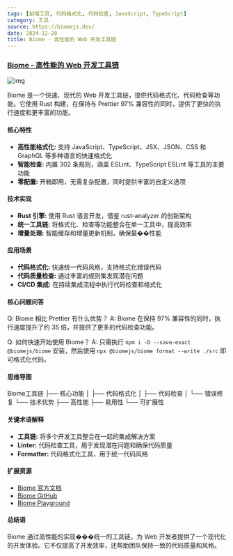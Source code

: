 ```yaml
---
tags: [前端工具, 代码格式化, 代码检查, JavaScript, TypeScript]
category: 工具
source: https://biomejs.dev/
date: 2024-12-20
title: Biome - 高性能的 Web 开发工具链
---
```


### [Biome - 高性能的 Web 开发工具链](https://biomejs.dev/)

![img](https://img.mengpeng.tech/i/2024/12/20/6764fcd44a67f.webp)

Biome 是一个快速、现代的 Web 开发工具链，提供代码格式化、代码检查等功能。它使用 Rust 构建，在保持与 Prettier 97% 兼容性的同时，提供了更快的执行速度和更丰富的功能。

#### 核心特性

- **高性能格式化:** 支持 JavaScript、TypeScript、JSX、JSON、CSS 和 GraphQL 等多种语言的快速格式化
- **智能检查:** 内置 302 条规则，涵盖 ESLint、TypeScript ESLint 等工具的主要功能
- **零配置:** 开箱即用，无需复杂配置，同时提供丰富的自定义选项

#### 技术实现

- **Rust 引擎:** 使用 Rust 语言开发，借鉴 rust-analyzer 的创新架构
- **统一工具链:** 将格式化、检查等功能整合在单一工具中，提高效率
- **增量处理:** 智能缓存和增量更新机制，确保最��性能

#### 应用场景

- **代码格式化:** 快速统一代码风格，支持格式化错误代码
- **代码质量检查:** 通过丰富的规则集发现潜在问题
- **CI/CD 集成:** 在持续集成流程中执行代码检查和格式化

#### 核心问题问答

Q: Biome 相比 Prettier 有什么优势？
A: Biome 在保持 97% 兼容性的同时，执行速度提升了约 35 倍，并提供了更多的代码检查功能。

Q: 如何快速开始使用 Biome？
A: 只需执行 `npm i -D --save-exact @biomejs/biome` 安装，然后使用 `npx @biomejs/biome format --write ./src` 即可格式化代码。

#### 思维导图
Biome工具链
├── 核心功能
│   ├── 代码格式化
│   ├── 代码检查
│   └── 错误修复
└── 技术优势
    ├── 高性能
    ├── 易用性
    └── 可扩展性

#### 关键术语解释

- **工具链:** 将多个开发工具整合在一起的集成解决方案
- **Linter:** 代码检查工具，用于发现潜在问题和确保代码质量
- **Formatter:** 代码格式化工具，用于统一代码风格

#### 扩展资源

- [Biome 官方文档](https://biomejs.dev/docs)
- [Biome GitHub](https://github.com/biomejs/biome)
- [Biome Playground](https://biomejs.dev/playground)

#### 总结语

Biome 通过高性能的实现���统一的工具链，为 Web 开发者提供了一个现代化的开发体验。它不仅提高了开发效率，还帮助团队保持一致的代码质量和风格。 